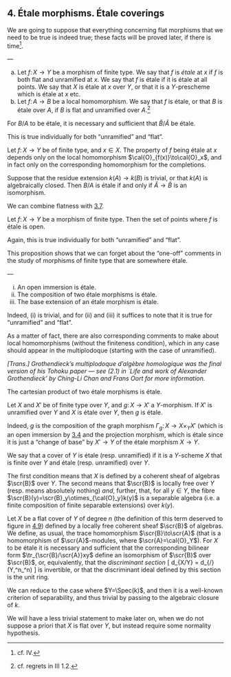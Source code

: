 ## 4. Étale morphisms. Étale coverings {#I.4}

We are going to suppose that everything concerning flat morphisms that we need to be true is indeed true;
these facts will be proved later, if there is time^[cf. IV.].

::: {.definition #I.4.1}
—

  a. Let $f\colon X\to Y$ be a morphism of finite type.
      We say that $f$ is _étale_ at $x$ if $f$ is both flat and unramified at $x$.
      We say that $f$ is étale if it is étale at all points.
      We say that $X$ is étale at $x$ over $Y$, or that it is a $Y$-prescheme which is étale at $x$ etc.
  b. Let $f\colon A\to B$ be a local homomorphism.
      We say that $f$ is étale, or that $B$ is étale over $A$, if $B$ is flat and unramified over $A$.^[cf. regrets in III 1.2.]
:::

::: {.proposition #I.4.2}
  For $B/A$ to be étale, it is necessary and sufficient that $\hat{B}/\hat{A}$ be étale.
:::

\oldpage{5}

::: {.proof}
  This is true individually for both "unramified" and "flat".
:::

::: {.corollary #I.4.3}
  Let $f\colon X\to Y$ be of finite type, and $x\in X$.
  The property of $f$ being étale at $x$ depends only on the local homomorphism $\cal{O}_{f(x)}\to\cal{O}_x$, and in fact only on the corresponding homomorphism for the completions.
:::

::: {.corollary #I.4.4}
  Suppose that the residue extension $k(A)\to k(B)$ is trivial, or that $k(A)$ is algebraically closed.
  Then $B/A$ is étale if and only if $\hat{A}\to\hat{B}$ is an isomorphism.
:::

We can combine flatness with [3.7](#I.3.7).

::: {.proposition #I.4.5}
  Let $f\colon X\to Y$ be a morphism of finite type.
  Then the set of points where $f$ is étale is open.
:::

::: {.proof}
  Again, this is true individually for both "unramified" and "flat".
:::

This proposition shows that we can forget about the "one-off" comments in the study of morphisms of finite type that are somewhere étale.

::: {.proposition #I.4.6}
—

  i. An open immersion is étale.
  ii. The composition of two étale morphisms is étale.
  iii. The base extension of an étale morphism is étale.
:::

::: {.proof}
  Indeed, (i) is trivial, and for (ii) and (iii) it suffices to note that it is true for "unramified" and "flat".
:::

As a matter of fact, there are also corresponding comments to make about local homomorphisms (without the finiteness condition), which in any case should appear in the multiplodoque (starting with the case of unramified).

_[Trans.] Grothendieck's _multiplodoque d'algèbre homologique_ was the final version of his _Tohoku paper_ --- see (2.1) in `Life and work of Alexander Grothendieck' by Ching-Li Chan and Frans Oort for more information._

::: {.corollary #I.4.7}
  The cartesian product of two étale morphisms is étale.
:::

::: {.corollary #I.4.8}
  Let $X$ and $X'$ be of finite type over $Y$, and $g\colon X\to X'$ a $Y$-morphism.
  If $X'$ is unramified over $Y$ and $X$ is étale over $Y$, then $g$ is étale.
:::

::: {.proof}
  Indeed, $g$ is the composition of the graph morphism $\Gamma_g\colon X\to X\times_Y X'$ (which is an open immersion by [3.4](#I.3.4) and the projection morphism, which is étale since it is just a "change of base" by $X'\to Y$ of the étale morphism $X\to Y$.
:::

::: {.definition #I.4.9}
  We say that a cover of $Y$ is étale (resp. unramified) if it is a $Y$-scheme $X$ that is finite over $Y$ and étale (resp. unramified) over $Y$.
:::

The first condition means that $X$ is defined by a coherent sheaf of algebras $\scr{B}$ over $Y$.
The second means that $\scr{B}$ is locally free over $Y$ (resp. means absolutely nothing) _and_, further, that, for all $y\in Y$, the fibre $\scr{B}(y)=\scr{B}_y\otimes_{\cal{O}_y}k(y)$ is a separable algebra (i.e. a finite composition of finite separable extensions) over $k(y)$.

::: {.proposition #I.4.10}
  Let $X$ be a flat cover of $Y$ of degree $n$ (the definition of this term deserved to figure in [4.9](#I.4.9)) defined by a locally free coherent sheaf $\scr{B}$ of algebras.
  We define, as usual, the trace homomorphism $\scr{B}\to\scr{A}$ (that is a homomorphism of $\scr{A}$-modules, where $\scr{A}=\cal{O}_Y$).
  For $X$ to be étale it is necessary and sufficient that the corresponding bilinear form $\tr_{\scr{B}/\scr{A}}xy$ define an isomorphism of $\scr{B}$ over $\scr{B}$, or, equivalently, that the _discriminant section_
  \[
    d_{X/Y}
    = d_{\scr{B}/\scr{A}}
    \in \Gamma\big(Y,\wedge^n\check{\scr{B}}\otimes_\scr{A}\wedge^n\check{\scr{B}}\big)
  \]
  is invertible, or that the discriminant ideal defined by this section is the unit ring.
:::

::: {.proof}
  We can reduce to the case where $Y=\Spec(k)$, and then it is a well-known criterion of separability, and thus trivial by passing to the algebraic closure of $k$.
:::

::: {.remark}
  We will have a less trivial statement to make later on, when we do not suppose a priori that $X$ is flat over $Y$, but instead require some normality hypothesis.
:::

\oldpage{6}
